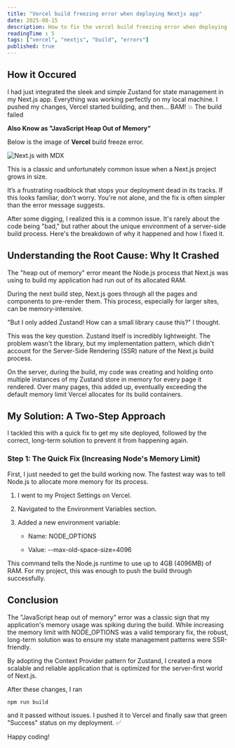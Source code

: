 ```yaml
---
title: "Vercel build freezing error when deploying Nextjs app"
date: 2025-08-15
description: How to fix the vercel build freezing error when deploying nextjs app.
readingTime : 5
tags: ["vercel", "nextjs", "build", "errors"]
published: true
---
```



## How it Occured

I had just integrated the sleek and simple Zustand for state management in my Next.js app. Everything was working perfectly on my local machine. I pushed my changes, Vercel started building, and then... BAM! 💥 The build failed

**Also Know as "JavaScript Heap Out of Memory"**

Below is the image of **Vercel** build freeze error.

<img src="/images/vercel-build-freeze-error.png" alt="Next.js with MDX" className='w-[300px] h-[300px]' />

This is a classic and unfortunately common issue when a Next.js project grows in size.

It’s a frustrating roadblock that stops your deployment dead in its tracks. If this looks familiar, don't worry. You're not alone, and the fix is often simpler than the error message suggests.

After some digging, I realized this is a common issue. It's rarely about the code being "bad," but rather about the unique environment of a server-side build process. Here's the breakdown of why it happened and how I fixed it.

## Understanding the Root Cause: Why It Crashed

The "heap out of memory" error meant the Node.js process that Next.js was using to build my application had run out of its allocated RAM.

During the next build step, Next.js goes through all the pages and components to pre-render them. This process, especially for larger sites, can be memory-intensive.

"But I only added Zustand! How can a small library cause this?" I thought.

This was the key question. Zustand itself is incredibly lightweight. The problem wasn't the library, but my implementation pattern, which didn't account for the Server-Side Rendering (SSR) nature of the Next.js build process.

On the server, during the build, my code was creating and holding onto multiple instances of my Zustand store in memory for every page it rendered. Over many pages, this added up, eventually exceeding the default memory limit Vercel allocates for its build containers.

## My Solution: A Two-Step Approach

I tackled this with a quick fix to get my site deployed, followed by the correct, long-term solution to prevent it from happening again.

### Step 1: The Quick Fix (Increasing Node's Memory Limit)

First, I just needed to get the build working now. The fastest way was to tell Node.js to allocate more memory for its process.

1. I went to my Project Settings on Vercel.

2. Navigated to the Environment Variables section.

3. Added a new environment variable:

    * Name: NODE_OPTIONS

    * Value: --max-old-space-size=4096

This command tells the Node.js runtime to use up to 4GB (4096MB) of RAM. For my project, this was enough to push the build through successfully.

## Conclusion

The "JavaScript heap out of memory" error was a classic sign that my application's memory usage was spiking during the build. While increasing the memory limit with NODE_OPTIONS was a valid temporary fix, the robust, long-term solution was to ensure my state management patterns were SSR-friendly.

By adopting the Context Provider pattern for Zustand, I created a more scalable and reliable application that is optimized for the server-first world of Next.js.

After these changes, I ran

```bash
npm run build
```

and it passed without issues. I pushed it to Vercel and finally saw that green "Success" status on my deployment. ✅

Happy coding!



